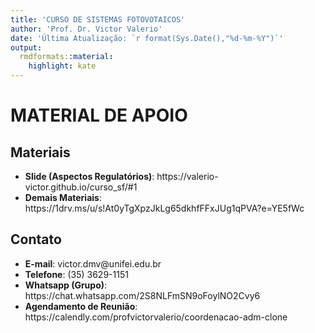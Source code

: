 ```yaml
---
title: 'CURSO DE SISTEMAS FOTOVOTAICOS'
author: 'Prof. Dr. Victor Valerio'
date: 'Última Atualização: `r format(Sys.Date(),"%d-%m-%Y")`'
output:
  rmdformats::material:
    highlight: kate
---
```


# MATERIAL DE APOIO

## Materiais

- **Slide (Aspectos Regulatórios)**: https://valerio-victor.github.io/curso_sf/#1
- **Demais Materiais**: https://1drv.ms/u/s!At0yTgXpzJkLg65dkhfFFxJUg1qPVA?e=YE5fWc

## Contato

- **E-mail**: victor.dmv@unifei.edu.br
- **Telefone**: (35) 3629-1151
- **Whatsapp (Grupo)**: https://chat.whatsapp.com/2S8NLFmSN9oFoylNO2Cvy6
- **Agendamento de Reunião**: https://calendly.com/profvictorvalerio/coordenacao-adm-clone


